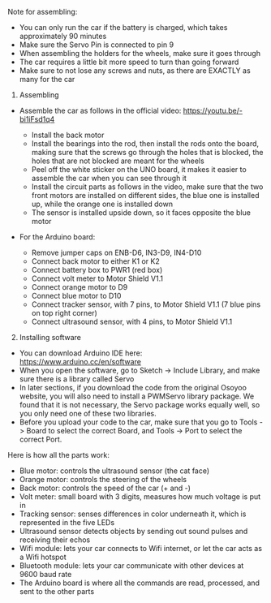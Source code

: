Note for assembling:
- You can only run the car if the battery is charged, which takes approximately 90 minutes
- Make sure the Servo Pin is connected to pin 9
- When assembling the holders for the wheels, make sure it goes through 
- The car requires a little bit more speed to turn than going forward 
- Make sure to not lose any screws and nuts, as there are EXACTLY as many for the car 

1. Assembling 
- Assemble the car as follows in the official video: 
https://youtu.be/-bi1iFsd1q4

    + Install the back motor
    + Install the bearings into the rod, then install the rods onto the board, making sure that the screws go through the holes that is blocked, the
    holes that are not blocked are meant for the wheels
    + Peel off the white sticker on the UNO board, it makes it easier to assemble the car when you can see through it
    + Install the circuit parts as follows in the video, make sure that the two front motors are installed on different sides, the blue one is installed
    up, while the orange one is installed down
    + The sensor is installed upside down, so it faces opposite the blue motor 

- For the Arduino board: 
    + Remove jumper caps on ENB-D6, IN3-D9, IN4-D10 
    + Connect back motor to either K1 or K2
    + Connect battery box to PWR1 (red box)
    + Connect volt meter to Motor Shield V1.1
    + Connect orange motor to D9 
    + Connect blue motor to D10 
    + Connect tracker sensor, with 7 pins, to Motor Shield V1.1 (7 blue pins on top right corner)
    + Connect ultrasound sensor, with 4 pins, to Motor Shield V1.1 

2. Installing software 
- You can download Arduino IDE here: https://www.arduino.cc/en/software
- When you open the software, go to Sketch -> Include Library, and make sure there is a library 
called Servo 
- In later sections, if you download the code from the original Osoyoo website, you will also need
to install a PWMServo library package. We found that it is not necessary, the Servo package works
equally well, so you only need one of these two libraries. 
- Before you upload your code to the car, make sure that you go to Tools -> Board to select the correct
Board, and Tools -> Port to select the correct Port. 


Here is how all the parts work: 
- Blue motor: controls the ultrasound sensor (the cat face)
- Orange motor: controls the steering of the wheels 
- Back motor: controls the speed of the car (+ and -)
- Volt meter: small board with 3 digits, measures how much voltage is put in 
- Tracking sensor: senses differences in color underneath it, which is represented in the five LEDs
- Ultrasound sensor detects objects by sending out sound pulses and receiving their echos
- Wifi module: lets your car connects to Wifi internet, or let the car acts as a Wifi hotspot 
- Bluetooth module: lets your car communicate with other devices at 9600 baud rate
- The Arduino board is where all the commands are read, processed, and sent to the other parts

